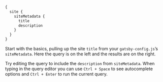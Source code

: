 ```graphql preview
{
  site {
    siteMetadata {
      title
      description
    }
  }
}
```

Start with the basics, pulling up the site `title` from your `gatsby-config.js`’s `siteMetadata`. Here the query is on the left and the results are on the right.

Try editing the query to include the `description` from `siteMetadata`. When typing in the query editor you can use `Ctrl + Space` to see autocomplete options and `Ctrl + Enter` to run the current query.
